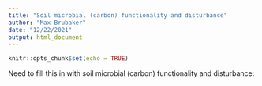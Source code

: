 ```yaml
---
title: "Soil microbial (carbon) functionality and disturbance"
author: "Max Brubaker"
date: "12/22/2021"
output: html_document
---
```


```r
knitr::opts_chunk$set(echo = TRUE)
```

Need to fill this in with soil microbial (carbon) functionality and disturbance: